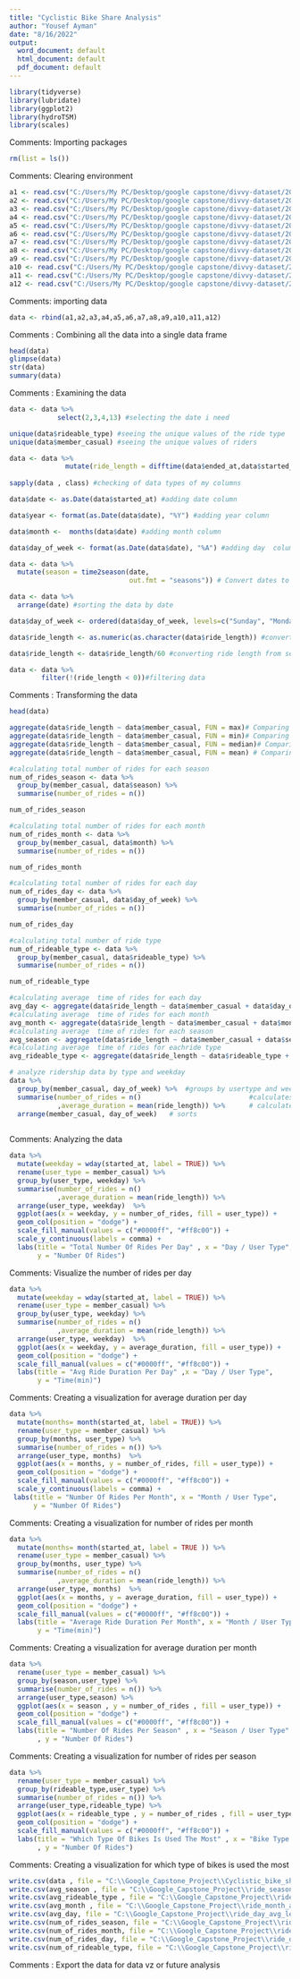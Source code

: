---
title: "Cyclistic Bike Share Analysis"
author: "Yousef Ayman"
date: "8/16/2022"
output:
  word_document: default
  html_document: default
  pdf_document: default
---
```{r}
library(tidyverse)
library(lubridate)
library(ggplot2)
library(hydroTSM)
library(scales)

```

Comments: Importing packages

```{r}
rm(list = ls()) 
```

Comments: Clearing environment


```{r}
a1 <- read.csv("C:/Users/My PC/Desktop/google capstone/divvy-dataset/202108-divvy-tripdata.csv")
a2 <- read.csv("C:/Users/My PC/Desktop/google capstone/divvy-dataset/202109-divvy-tripdata.csv")
a3 <- read.csv("C:/Users/My PC/Desktop/google capstone/divvy-dataset/202110-divvy-tripdata.csv")
a4 <- read.csv("C:/Users/My PC/Desktop/google capstone/divvy-dataset/202111-divvy-tripdata.csv")
a5 <- read.csv("C:/Users/My PC/Desktop/google capstone/divvy-dataset/202112-divvy-tripdata.csv")
a6 <- read.csv("C:/Users/My PC/Desktop/google capstone/divvy-dataset/202201-divvy-tripdata.csv")
a7 <- read.csv("C:/Users/My PC/Desktop/google capstone/divvy-dataset/202202-divvy-tripdata.csv")
a8 <- read.csv("C:/Users/My PC/Desktop/google capstone/divvy-dataset/202203-divvy-tripdata.csv")
a9 <- read.csv("C:/Users/My PC/Desktop/google capstone/divvy-dataset/202204-divvy-tripdata.csv")
a10 <- read.csv("C:/Users/My PC/Desktop/google capstone/divvy-dataset/202205-divvy-tripdata.csv")
a11 <- read.csv("C:/Users/My PC/Desktop/google capstone/divvy-dataset/202206-divvy-tripdata.csv")
a12 <- read.csv("C:/Users/My PC/Desktop/google capstone/divvy-dataset/202207-divvy-tripdata.csv")
```

Comments: importing data

```{r}
data <- rbind(a1,a2,a3,a4,a5,a6,a7,a8,a9,a10,a11,a12) 
```

Comments : Combining all the data into a single data frame

```{r}
head(data)
glimpse(data)
str(data)
summary(data)
```

Comments : Examining the data

```{r}
data <- data %>% 
            select(2,3,4,13) #selecting the date i need

unique(data$rideable_type) #seeing the unique values of the ride type
unique(data$member_casual) #seeing the unique values of riders
```

```{r}
data <- data %>% 
              mutate(ride_length = difftime(data$ended_at,data$started_at))#calculate the duration of the ride
            
sapply(data , class) #checking of data types of my columns

data$date <- as.Date(data$started_at) #adding date column

data$year <- format(as.Date(data$date), "%Y") #adding year column

data$month <-  months(data$date) #adding month column

data$day_of_week <- format(as.Date(data$date), "%A") #adding day  column

data <- data %>% 
  mutate(season = time2season(date,                
                              out.fmt = "seasons")) # Convert dates to seasons

data <- data %>% 
  arrange(date) #sorting the data by date

data$day_of_week <- ordered(data$day_of_week, levels=c("Sunday", "Monday", "Tuesday", "Wednesday", "Thursday", "Friday", "Saturday")) # ordering day of the week

data$ride_length <- as.numeric(as.character(data$ride_length)) #converting column data type to numeric

data$ride_length <- data$ride_length/60 #converting ride length from sec to mins

data <- data %>% 
        filter(!(ride_length < 0))#filtering data
```

Comments : Transforming the data

```{r}

head(data)

```


```{r}
aggregate(data$ride_length ~ data$member_casual, FUN = max)# Comparing members and casual users max
aggregate(data$ride_length ~ data$member_casual, FUN = min)# Comparing members and casual users min
aggregate(data$ride_length ~ data$member_casual, FUN = median)# Comparing members and casual users median
aggregate(data$ride_length ~ data$member_casual, FUN = mean) # Comparing members and casual users mean

#calculating total number of rides for each season
num_of_rides_season <- data %>% 
  group_by(member_casual, data$season) %>% 
  summarise(number_of_rides = n()) 

num_of_rides_season

#calculating total number of rides for each month
num_of_rides_month <- data %>% 
  group_by(member_casual, data$month) %>% 
  summarise(number_of_rides = n())

num_of_rides_month

#calculating total number of rides for each day
num_of_rides_day <- data %>% 
  group_by(member_casual, data$day_of_week) %>% 
  summarise(number_of_rides = n())

num_of_rides_day

#calculating total number of ride type 
num_of_rideable_type <- data %>% 
  group_by(member_casual, data$rideable_type) %>% 
  summarise(number_of_rides = n())

num_of_rideable_type

#calculating average  time of rides for each day
avg_day <- aggregate(data$ride_length ~ data$member_casual + data$day_of_week, FUN = mean)
#calculating average  time of rides for each month
avg_month <- aggregate(data$ride_length ~ data$member_casual + data$month, FUN = mean)
#calculating average  time of rides for each season
avg_season <- aggregate(data$ride_length ~ data$member_casual + data$season, FUN = mean)
#calculating average  time of rides for eachride type
avg_rideable_type <- aggregate(data$ride_length ~ data$rideable_type + data$member_casual, FUN = mean)

# analyze ridership data by type and weekday
data %>% 
  group_by(member_casual, day_of_week) %>%  #groups by usertype and weekday
  summarise(number_of_rides = n()							#calculates the number of rides and average duration 
            ,average_duration = mean(ride_length)) %>% 		# calculates the average duration
  arrange(member_casual, day_of_week)	# sorts
 

```

Comments: Analyzing the data

```{r}
data %>% 
  mutate(weekday = wday(started_at, label = TRUE)) %>% 
  rename(user_type = member_casual) %>% 
  group_by(user_type, weekday) %>% 
  summarise(number_of_rides = n()
            ,average_duration = mean(ride_length)) %>% 
  arrange(user_type, weekday)  %>% 
  ggplot(aes(x = weekday, y = number_of_rides, fill = user_type)) +
  geom_col(position = "dodge") +
  scale_fill_manual(values = c("#0000ff", "#ff8c00")) +
  scale_y_continuous(labels = comma) +
  labs(title = "Total Number Of Rides Per Day" , x = "Day / User Type", 
       y = "Number Of Rides")
```

Comments: Visualize the number of rides per day

```{r}
data %>% 
  mutate(weekday = wday(started_at, label = TRUE)) %>% 
  rename(user_type = member_casual) %>% 
  group_by(user_type, weekday) %>% 
  summarise(number_of_rides = n()
            ,average_duration = mean(ride_length)) %>% 
  arrange(user_type, weekday)  %>% 
  ggplot(aes(x = weekday, y = average_duration, fill = user_type)) +
  geom_col(position = "dodge") +
  scale_fill_manual(values = c("#0000ff", "#ff8c00")) +
  labs(title = "Avg Ride Duration Per Day" ,x = "Day / User Type", 
       y = "Time(min)") 
```

Comments: Creating a visualization for average duration per day

```{r}
data %>% 
  mutate(months= month(started_at, label = TRUE)) %>% 
  rename(user_type = member_casual) %>% 
  group_by(months, user_type) %>% 
  summarise(number_of_rides = n()) %>% 
  arrange(user_type, months)  %>% 
  ggplot(aes(x = months, y = number_of_rides, fill = user_type)) +
  geom_col(position = "dodge") +
  scale_fill_manual(values = c("#0000ff", "#ff8c00")) +
  scale_y_continuous(labels = comma) +
 labs(title = "Number Of Rides Per Month", x = "Month / User Type", 
      y = "Number Of Rides") 
```

Comments: Creating a visualization for number of rides per month


```{r}
data %>% 
  mutate(months= month(started_at, label = TRUE )) %>% 
  rename(user_type = member_casual) %>% 
  group_by(months, user_type) %>% 
  summarise(number_of_rides = n()
            ,average_duration = mean(ride_length)) %>% 
  arrange(user_type, months)  %>% 
  ggplot(aes(x = months, y = average_duration, fill = user_type)) +
  geom_col(position = "dodge") + 
  scale_fill_manual(values = c("#0000ff", "#ff8c00")) +
  labs(title = "Average Ride Duration Per Month", x = "Month / User Type", 
       y = "Time(min)") 
```

Comments: Creating a visualization for average duration per month

```{r}
data %>% 
  rename(user_type = member_casual) %>% 
  group_by(season,user_type) %>% 
  summarise(number_of_rides = n()) %>% 
  arrange(user_type,season) %>% 
  ggplot(aes(x = season , y = number_of_rides , fill = user_type)) +
  geom_col(position = "dodge") + 
  scale_fill_manual(values = c("#0000ff", "#ff8c00")) +
  labs(title = "Number Of Rides Per Season" , x = "Season / User Type"
       , y = "Number Of Rides")
```

Comments: Creating a visualization for number of rides per season

```{r}
data %>% 
  rename(user_type = member_casual) %>% 
  group_by(rideable_type,user_type) %>% 
  summarise(number_of_rides = n()) %>% 
  arrange(user_type,rideable_type) %>% 
  ggplot(aes(x = rideable_type , y = number_of_rides , fill = user_type )) +
  geom_col(position = "dodge") + 
  scale_fill_manual(values = c("#0000ff", "#ff8c00")) +
  labs(title = "Which Type Of Bikes Is Used The Most" , x = "Bike Type / User type"
       , y = "Number Of Rides")
```

Comments: Creating a visualization for which type of bikes is used the most

```{r}
write.csv(data , file = "C:\\Google_Capstone_Project\\Cyclistic_bike_share_cleaned.csv")
write.csv(avg_season , file = "C:\\Google_Capstone_Project\\ride_season_avg_length.csv")
write.csv(avg_rideable_type , file = "C:\\Google_Capstone_Project\\rideable_type_avg_length.csv")
write.csv(avg_month , file = "C:\\Google_Capstone_Project\\ride_month_avg_length.csv")
write.csv(avg_day, file = "C:\\Google_Capstone_Project\\ride_day_avg_length.csv")
write.csv(num_of_rides_season, file = "C:\\Google_Capstone_Project\\ride_season_total_length.csv")
write.csv(num_of_rides_month, file = "C:\\Google_Capstone_Project\\ride_month_total_length.csv")
write.csv(num_of_rides_day, file = "C:\\Google_Capstone_Project\\ride_day_total_length.csv")
write.csv(num_of_rideable_type, file = "C:\\Google_Capstone_Project\\ride_type_total_length.csv")
```

Comments : Export the data for data vz or future analysis


